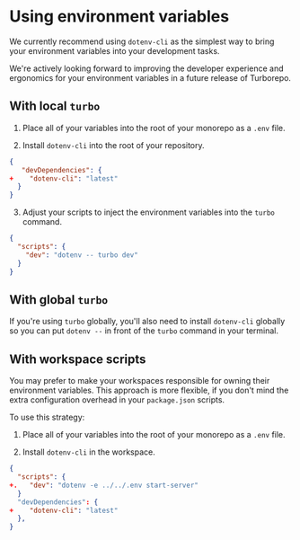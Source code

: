 # Using environment variables

We currently recommend using `dotenv-cli` as the simplest way to bring your environment variables into your development tasks.

We're actively looking forward to improving the developer experience and ergonomics for your environment variables in a future release of Turborepo.

## With local `turbo`

1. Place all of your variables into the root of your monorepo as a `.env` file.

2. Install `dotenv-cli` into the root of your repository.

```json
{
   "devDependencies": {
+    "dotenv-cli": "latest"
  }
}
```

3. Adjust your scripts to inject the environment variables into the `turbo` command.

```json
{
  "scripts": {
    "dev": "dotenv -- turbo dev"
  }
}
```

## With global `turbo`

If you're using `turbo` globally, you'll also need to install `dotenv-cli` globally so you can put `dotenv --` in front of the `turbo` command in your terminal.

## With workspace scripts

You may prefer to make your workspaces responsible for owning their environment variables. This approach is more flexible, if you don't mind the extra configuration overhead in your `package.json` scripts.

To use this strategy:

1. Place all of your variables into the root of your monorepo as a `.env` file.

2. Install `dotenv-cli` in the workspace.

```json
{
  "scripts": {
+.   "dev": "dotenv -e ../../.env start-server"
  }
  "devDependencies": {
+    "dotenv-cli": "latest"
  },
}
```

